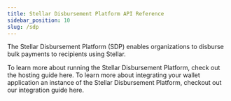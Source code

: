 ```yaml
---
title: Stellar Disbursement Platform API Reference
sidebar_position: 10
slug: /sdp
---
```


The Stellar Disbursement Platform (SDP) enables organizations to disburse bulk payments to recipients using Stellar.

To learn more about running the Stellar Disbursement Platform, check out the hosting guide here. To learn more about integrating your wallet application an instance of the Stellar Disbursement Platform, checkout out our integration guide here.